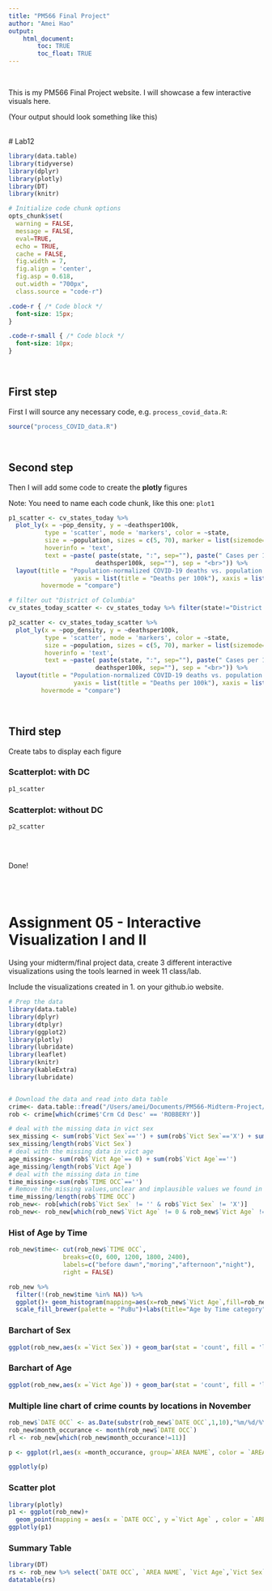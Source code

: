 ```yaml
---
title: "PM566 Final Project"
author: "Amei Hao"
output: 
    html_document:
        toc: TRUE
        toc_float: TRUE
---
```


<br>

This is my PM566 Final Project website. I will showcase a few interactive visuals here.

(Your output should look something like this)

<br>
# Lab12
```r

library(data.table)
library(tidyverse)
library(dplyr)
library(plotly)
library(DT)
library(knitr)

# Initialize code chunk options
opts_chunk$set(
  warning = FALSE,
  message = FALSE,
  eval=TRUE,
  echo = TRUE,
  cache = FALSE,
  fig.width = 7, 
  fig.align = 'center',
  fig.asp = 0.618,
  out.width = "700px",
  class.source = "code-r")
```

```css
.code-r { /* Code block */
  font-size: 15px;
}

.code-r-small { /* Code block */
  font-size: 10px;
}
```

<br>

## First step

First I will source any necessary code, e.g. `process_covid_data.R`:

```r
source("process_COVID_data.R")
```

<br>

## Second step

Then I will add some code to create the **plotly** figures

Note: You need to name each code chunk, like this one: `plot1`

```r

p1_scatter <- cv_states_today %>% 
  plot_ly(x = ~pop_density, y = ~deathsper100k,
          type = 'scatter', mode = 'markers', color = ~state,
          size = ~population, sizes = c(5, 70), marker = list(sizemode='diameter', opacity=0.5),
          hoverinfo = 'text',
          text = ~paste( paste(state, ":", sep=""), paste(" Cases per 100k: ", per100k, sep="") , paste(" Deaths per 100k: ",
                        deathsper100k, sep=""), sep = "<br>")) %>%
  layout(title = "Population-normalized COVID-19 deaths vs. population density",
                  yaxis = list(title = "Deaths per 100k"), xaxis = list(title = "Population Density"),
         hovermode = "compare")

# filter out "District of Columbia"
cv_states_today_scatter <- cv_states_today %>% filter(state!="District of Columbia")

p2_scatter <- cv_states_today_scatter %>% 
  plot_ly(x = ~pop_density, y = ~deathsper100k,
          type = 'scatter', mode = 'markers', color = ~state,
          size = ~population, sizes = c(5, 70), marker = list(sizemode='diameter', opacity=0.5),
          hoverinfo = 'text',
          text = ~paste( paste(state, ":", sep=""), paste(" Cases per 100k: ", per100k, sep="") , paste(" Deaths per 100k: ",
                        deathsper100k, sep=""), sep = "<br>")) %>%
  layout(title = "Population-normalized COVID-19 deaths vs. population density",
                  yaxis = list(title = "Deaths per 100k"), xaxis = list(title = "Population Density"),
         hovermode = "compare")
```

<br>

## Third step {.tabset}

Create tabs to display each figure

### Scatterplot: with DC

```r
p1_scatter
```

### Scatterplot: without DC

```r
p2_scatter
```

## {-}

<br>

Done!

<br>
<br>


# Assignment 05 - Interactive Visualization I and II

Using your midterm/final project data, create 3 different interactive visualizations using the tools learned in week 11 class/lab.

Include the visualizations created in 1. on your github.io website.
```r
# Prep the data 
library(data.table)
library(dplyr)
library(dtplyr)
library(ggplot2)
library(plotly)
library(lubridate)
library(leaflet)
library(knitr)
library(kableExtra)
library(lubridate)


# Download the data and read into data table
crime<- data.table::fread("/Users/amei/Documents/PM566-Midterm-Project/Crime_Data_from_2020_to_Present.csv")
rob <- crime[which(crime$'Crm Cd Desc' == 'ROBBERY')]
```

```r
# deal with the missing data in vict sex
sex_missing <- sum(rob$`Vict Sex`=='') + sum(rob$`Vict Sex`=='X') + sum(rob$`Vict Sex`=='H')
sex_missing/length(rob$`Vict Sex`)
# deal with the missing data in vict age
age_missing<- sum(rob$`Vict Age`== 0) + sum(rob$`Vict Age`=='')
age_missing/length(rob$`Vict Age`)
# deal with the missing data in time
time_missing<-sum(rob$`TIME OCC`=='')
# Remove the missing values,unclear and implausible values we found in the previous step
time_missing/length(rob$`TIME OCC`)
rob_new<- rob[which(rob$`Vict Sex` != '' & rob$`Vict Sex` != 'X')]
rob_new<- rob_new[which(rob_new$`Vict Age` != 0 & rob_new$`Vict Age` != '')]
```
### Hist of Age by Time

```r
rob_new$time<- cut(rob_new$`TIME OCC`, 
               breaks=c(0, 600, 1200, 1800, 2400),
               labels=c("before dawn","moring","afternoon","night"), 
               right = FALSE)

rob_new %>%
  filter(!(rob_new$time %in% NA)) %>% 
  ggplot()+ geom_histogram(mapping=aes(x=rob_new$`Vict Age`,fill=rob_new$time))+
  scale_fill_brewer(palette = "PuBu")+labs(title="Age by Time category", x="Victom Age", y="count")
```
### Barchart of Sex

```r
ggplot(rob_new,aes(x =`Vict Sex`)) + geom_bar(stat = 'count', fill = 'lightpink', colour = 'pink') + labs(title = "Freqs by sex")
```
### Barchart of Age
```r
ggplot(rob_new,aes(x =`Vict Age`)) + geom_bar(stat = 'count', fill = 'lightblue', colour = 'blue') + labs(title = "Freqs by Age")
```


### Multiple line chart of crime counts by locations in November

```r
rob_new$`DATE OCC` <- as.Date(substr(rob_new$`DATE OCC`,1,10),"%m/%d/%Y")
rob_new$month_occurance <- month(rob_new$`DATE OCC`)
rl <- rob_new[which(rob_new$month_occurance!=11)]

p <- ggplot(rl,aes(x =month_occurance, group=`AREA NAME`, color = `AREA NAME`)) + geom_line(stat = 'count') +geom_point(stat = 'count')+scale_x_continuous(breaks=seq(0, 11, 1)) 

ggplotly(p)
```
### Scatter plot

```r
library(plotly)
p1 <- ggplot(rob_new)+
  geom_point(mapping = aes(x = `DATE OCC`, y =`Vict Age` , color = `AREA NAME`))+ theme_classic()
ggplotly(p1)
```

### Summary Table

```r
library(DT)
rs <- rob_new %>% select(`DATE OCC`, `AREA NAME`, `Vict Age`,`Vict Sex`,`Weapon Desc`)
datatable(rs)
```
